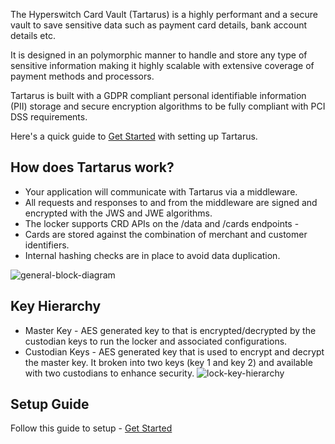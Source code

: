 The Hyperswitch Card Vault (Tartarus) is a highly performant and a secure vault to save sensitive data such as payment card details, bank account details etc.

It is designed in an polymorphic manner to handle and store any type of sensitive information making it highly scalable with extensive coverage of payment methods and processors.

Tartarus is built with a GDPR compliant personal identifiable information (PII) storage and secure encryption algorithms to be fully compliant with PCI DSS requirements.

Here's a quick guide to [Get Started](https://github.com/juspay/hyperswitch-card-vault/blob/main/docs/guides/setup.md) with setting up Tartarus.

## How does Tartarus work?

- Your application will communicate with Tartarus via a middleware.
- All requests and responses to and from the middleware are signed and encrypted with the JWS and JWE algorithms.
- The locker supports CRD APIs on the /data and /cards endpoints -
- Cards are stored against the combination of merchant and customer identifiers.
- Internal hashing checks are in place to avoid data duplication.

![general-block-diagram](https://raw.githubusercontent.com/juspay/hyperswitch-card-vault/45dc1e5ca168f811b9230ede9e644ccb6f03a28c/docs/imgs/general-block-diagram.png)

## Key Hierarchy

- Master Key - AES generated key to that is encrypted/decrypted by the custodian keys to run the locker and associated configurations.
- Custodian Keys - AES generated key that is used to encrypt and decrypt the master key. It broken into two keys (key 1 and key 2) and available with two custodians to enhance security.
  ![lock-key-hierarchy](https://raw.githubusercontent.com/juspay/hyperswitch-card-vault/45dc1e5ca168f811b9230ede9e644ccb6f03a28c/docs/imgs/locker-key-hierarchy.png)

## Setup Guide

Follow this guide to setup - [Get Started](https://github.com/juspay/hyperswitch-card-vault/blob/main/docs/guides/setup.md)
